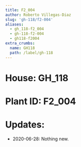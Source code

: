 ```yaml
---
title: F2_004
author: Roberto Villegas-Diaz
slug: 'gh-118/f2-004'
aliases:
  - gh_118-f2_004
  - gh-118-f2-004
  - gh118-f2004
extra_crumbs:
  name: GH118
  path: /label/gh-118
---
```


# **House**: GH_118
# **Plant ID**: F2_004
# **Updates**: 
 - 2020-06-28: Nothing new.
